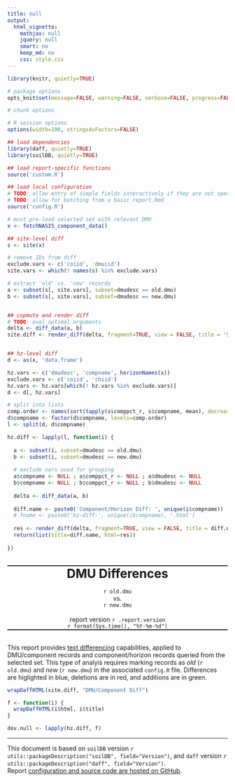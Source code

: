 ```yaml
---
title: null
output:
  html_vignette:
    mathjax: null
    jquery: null
    smart: no
    keep_md: no
    css: style.css
---
```



```r
library(knitr, quietly=TRUE)

# package options
opts_knit$set(message=FALSE, warning=FALSE, verbose=FALSE, progress=FALSE)

# chunk options

# R session options
options(width=100, stringsAsFactors=FALSE)

## load dependencies
library(daff, quietly=TRUE)
library(soilDB, quietly=TRUE)

## load report-specific functions
source('custom.R') 

## load local configuration 
# TODO: allow entry of simple fields interactively if they are not specified?
# TODO: allow for batching from a basic report.Rmd
source('config.R')

# must pre-load selected set with relevant DMU
x <- fetchNASIS_component_data()

## site-level diff
s <- site(x)

# remove IDs from diff
exclude.vars <- c('coiid', 'dmuiid')
site.vars <- which(! names(s) %in% exclude.vars)

# extract 'old' vs. 'new' records
a <- subset(s[, site.vars], subset=dmudesc == old.dmu)
b <- subset(s[, site.vars], subset=dmudesc == new.dmu)


## copmute and render diff
# TODO: eval optimal arguments
delta <- diff_data(a, b)
site.diff <- render_diff(delta, fragment=TRUE, view = FALSE, title = 'Site Diff', summary = TRUE)


## hz-level diff
d <- as(x, 'data.frame')

hz.vars <- c('dmudesc', 'compname', horizonNames(x))
exclude.vars <- c('coiid', 'chiid')
hz.vars <- hz.vars[which(! hz.vars %in% exclude.vars)]
d <- d[, hz.vars]

# split into lists
comp.order <- names(sort(tapply(s$comppct_r, s$compname, mean), decreasing = TRUE))
d$compname <- factor(d$compname, levels=comp.order)
l <- split(d, d$compname)

hz.diff <- lapply(l, function(i) {
  
  a <- subset(i, subset=dmudesc == old.dmu)
  b <- subset(i, subset=dmudesc == new.dmu)
  
  # exclude vars used for grouping
  a$compname <- NULL ; a$comppct_r <- NULL ; a$dmudesc <- NULL
  b$compname <- NULL ; b$comppct_r <- NULL ; b$dmudesc <- NULL
  
  delta <- diff_data(a, b)
  
  diff.name <- paste0('Component/Horizon Diff: ', unique(i$compname))
  # fname <- paste0('hz-diff-', unique(i$compname), '.html')
  
  res <- render_diff(delta, fragment=TRUE, view = FALSE, title = diff.name, summary = TRUE)
  return(list(title=diff.name, html=res))
  
})
```

<br>
<div style="text-align: center; border-top-style: solid; border-bottom-style: solid; border-top-width: 2px; border-bottom-width: 2px;">
<span style="font-size: 200%; font-weight: bold;">DMU Differences</span>
<span style="font-size: 100%;">
<br>
<br>
`r old.dmu`<br>vs.<br>`r new.dmu`
</span>
<br><br>
report version `r .report.version`
<br>
`r format(Sys.time(), "%Y-%m-%d")`</div>

<br>
This report provides [text differencing](https://en.wikipedia.org/wiki/Diff_utility) capabilities, applied to DMU/component records and component/horizon records queried from the selected set. This type of analyis requires marking records as *old* (`r old.dmu`) and *new* (`r new.dmu`) in the associated `config.R` file. Differences are higlighted in blue, deletions are in red, and additions are in green.


```r
wrapDaffHTML(site.diff, "DMU/Component Diff")
```

```r
f <- function(i) {
  wrapDaffHTML(i$html, i$title)
}

dev.null <- lapply(hz.diff, f)
```



----------------------------
This document is based on `soilDB` version `r utils::packageDescription("soilDB", field="Version")`, and `daff` version `r utils::packageDescription("daff", field="Version")`.
<br>
Report [configuration and source code are hosted on GitHub](https://github.com/ncss-tech/soilReports).


